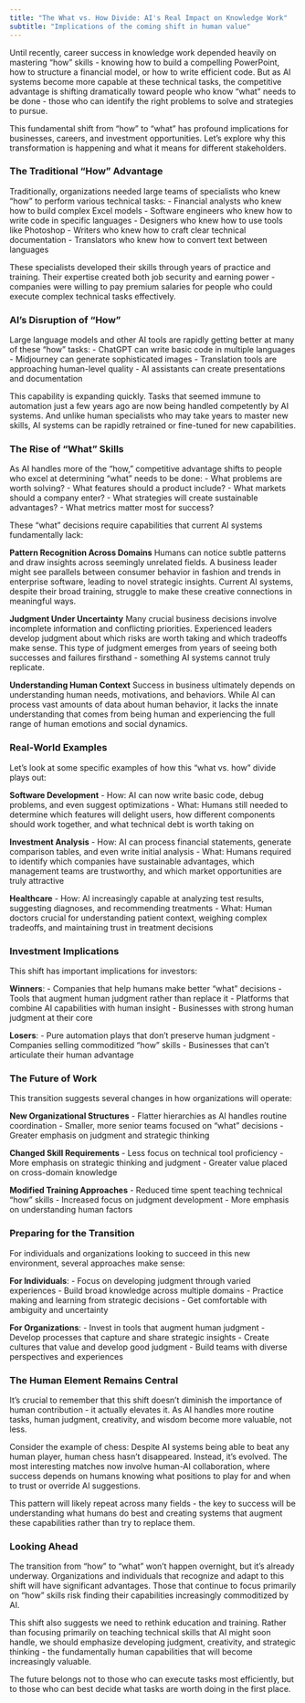 ```yaml
---
title: "The What vs. How Divide: AI's Real Impact on Knowledge Work"
subtitle: "Implications of the coming shift in human value"
---
```



Until recently, career success in knowledge work depended heavily on mastering "how" skills - knowing how to build a compelling PowerPoint, how to structure a financial model, or how to write efficient code. But as AI systems become more capable at these technical tasks, the competitive advantage is shifting dramatically toward people who know "what" needs to be done - those who can identify the right problems to solve and strategies to pursue.

This fundamental shift from "how" to "what" has profound implications for businesses, careers, and investment opportunities. Let's explore why this transformation is happening and what it means for different stakeholders.

### The Traditional "How" Advantage

Traditionally, organizations needed large teams of specialists who knew "how" to perform various technical tasks:
- Financial analysts who knew how to build complex Excel models
- Software engineers who knew how to write code in specific languages
- Designers who knew how to use tools like Photoshop
- Writers who knew how to craft clear technical documentation
- Translators who knew how to convert text between languages

These specialists developed their skills through years of practice and training. Their expertise created both job security and earning power - companies were willing to pay premium salaries for people who could execute complex technical tasks effectively.

### AI's Disruption of "How"

Large language models and other AI tools are rapidly getting better at many of these "how" tasks:
- ChatGPT can write basic code in multiple languages
- Midjourney can generate sophisticated images
- Translation tools are approaching human-level quality
- AI assistants can create presentations and documentation

This capability is expanding quickly. Tasks that seemed immune to automation just a few years ago are now being handled competently by AI systems. And unlike human specialists who may take years to master new skills, AI systems can be rapidly retrained or fine-tuned for new capabilities.

### The Rise of "What" Skills

As AI handles more of the "how," competitive advantage shifts to people who excel at determining "what" needs to be done:
- What problems are worth solving?
- What features should a product include?
- What markets should a company enter?
- What strategies will create sustainable advantages?
- What metrics matter most for success?

These "what" decisions require capabilities that current AI systems fundamentally lack:

**Pattern Recognition Across Domains**
Humans can notice subtle patterns and draw insights across seemingly unrelated fields. A business leader might see parallels between consumer behavior in fashion and trends in enterprise software, leading to novel strategic insights. Current AI systems, despite their broad training, struggle to make these creative connections in meaningful ways.

**Judgment Under Uncertainty**
Many crucial business decisions involve incomplete information and conflicting priorities. Experienced leaders develop judgment about which risks are worth taking and which tradeoffs make sense. This type of judgment emerges from years of seeing both successes and failures firsthand - something AI systems cannot truly replicate.

**Understanding Human Context**
Success in business ultimately depends on understanding human needs, motivations, and behaviors. While AI can process vast amounts of data about human behavior, it lacks the innate understanding that comes from being human and experiencing the full range of human emotions and social dynamics.

### Real-World Examples

Let's look at some specific examples of how this "what vs. how" divide plays out:

**Software Development**
- How: AI can now write basic code, debug problems, and even suggest optimizations
- What: Humans still needed to determine which features will delight users, how different components should work together, and what technical debt is worth taking on

**Investment Analysis**
- How: AI can process financial statements, generate comparison tables, and even write initial analysis
- What: Humans required to identify which companies have sustainable advantages, which management teams are trustworthy, and which market opportunities are truly attractive

**Healthcare**
- How: AI increasingly capable at analyzing test results, suggesting diagnoses, and recommending treatments
- What: Human doctors crucial for understanding patient context, weighing complex tradeoffs, and maintaining trust in treatment decisions

### Investment Implications

This shift has important implications for investors:

**Winners**:
- Companies that help humans make better "what" decisions
- Tools that augment human judgment rather than replace it
- Platforms that combine AI capabilities with human insight
- Businesses with strong human judgment at their core

**Losers**:
- Pure automation plays that don't preserve human judgment
- Companies selling commoditized "how" skills
- Businesses that can't articulate their human advantage

### The Future of Work

This transition suggests several changes in how organizations will operate:

**New Organizational Structures**
- Flatter hierarchies as AI handles routine coordination
- Smaller, more senior teams focused on "what" decisions
- Greater emphasis on judgment and strategic thinking

**Changed Skill Requirements**
- Less focus on technical tool proficiency
- More emphasis on strategic thinking and judgment
- Greater value placed on cross-domain knowledge

**Modified Training Approaches**
- Reduced time spent teaching technical "how" skills
- Increased focus on judgment development
- More emphasis on understanding human factors

### Preparing for the Transition

For individuals and organizations looking to succeed in this new environment, several approaches make sense:

**For Individuals**:
- Focus on developing judgment through varied experiences
- Build broad knowledge across multiple domains
- Practice making and learning from strategic decisions
- Get comfortable with ambiguity and uncertainty

**For Organizations**:
- Invest in tools that augment human judgment
- Develop processes that capture and share strategic insights
- Create cultures that value and develop good judgment
- Build teams with diverse perspectives and experiences

### The Human Element Remains Central

It's crucial to remember that this shift doesn't diminish the importance of human contribution - it actually elevates it. As AI handles more routine tasks, human judgment, creativity, and wisdom become more valuable, not less.

Consider the example of chess: Despite AI systems being able to beat any human player, human chess hasn't disappeared. Instead, it's evolved. The most interesting matches now involve human-AI collaboration, where success depends on humans knowing what positions to play for and when to trust or override AI suggestions.

This pattern will likely repeat across many fields - the key to success will be understanding what humans do best and creating systems that augment these capabilities rather than try to replace them.

### Looking Ahead

The transition from "how" to "what" won't happen overnight, but it's already underway. Organizations and individuals that recognize and adapt to this shift will have significant advantages. Those that continue to focus primarily on "how" skills risk finding their capabilities increasingly commoditized by AI.

This shift also suggests we need to rethink education and training. Rather than focusing primarily on teaching technical skills that AI might soon handle, we should emphasize developing judgment, creativity, and strategic thinking - the fundamentally human capabilities that will become increasingly valuable.

The future belongs not to those who can execute tasks most efficiently, but to those who can best decide what tasks are worth doing in the first place.